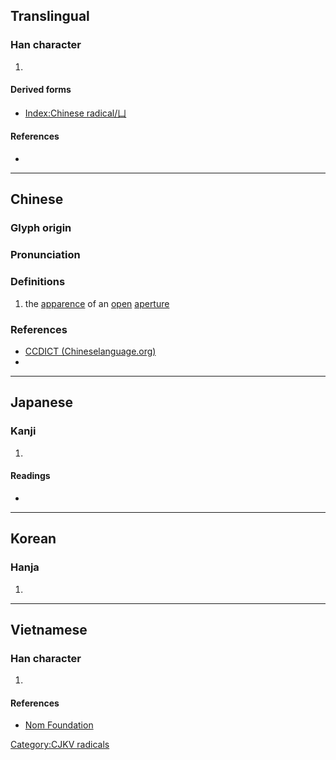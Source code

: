 {{character info/new}}
{{character info/new|codepoint=0x2F81D}}
{{also|ㄩ}}
==Translingual==
{{stroke order|type=animate}}

===Han character===
{{Han char|rn=17|rad=凵|as=00|sn=2|four=22770|canj=VL,XVL}}

# {{mul-kangxi radical-def}}

====Derived forms====
* [[Index:Chinese radical/凵]]

====References====
* {{Han ref|kx=0134.390|dkj=01800|dj=0300.250|hdz=10306.150|uh=51F5|ud=20981|bh=C942|bd=51522}}

----

==Chinese==
{{zh-forms}}

===Glyph origin===
{{Han etym}}

===Pronunciation===
{{zh-pron
|m=qiǎn,kǎn
|c=ham3,ham2
|h=pfs=kham
|mn=khám
|w=
|mc=y
|oc=y
|ma=|ma2=
|cat=
}}

===Definitions===
{{zh-hanzi}}

# the [[apparence]] of an [[open]] [[aperture]]

===References===
* [http://www.chineselanguage.org/dictionaries/?mode=view&module=chardict&query=%E5%87%B5 CCDICT (Chineselanguage.org)]
* {{R:hak:Lau 1997}}

----

==Japanese==

===Kanji===
{{ja-kanji|grade=|rs=凵00}}

# {{defn|lang=ja|sort=凵00}}

====Readings====
* {{ja-readings|on=[[かん]] (kan), [[こん]] (kon)|kun=[[かんにょう]] (kannyou), [[かんがまえ]] (kangamae)}}

----

==Korean==

===Hanja===
{{ko-hanja|hangeul=감|rv=gam|mr=kam}}

# {{defn|lang=ko|sort=凵00}}

----

==Vietnamese==

===Han character===
{{vi-hantu|[[khảm]]|rs=凵00}}

# {{defn|lang=vi|sort=凵00}}

====References====
* [http://nomfoundation.org/common/nom_details.php?codepoint=51f5 Nom Foundation]

[[Category:CJKV radicals]]

{{cln|vi|Han tu}}